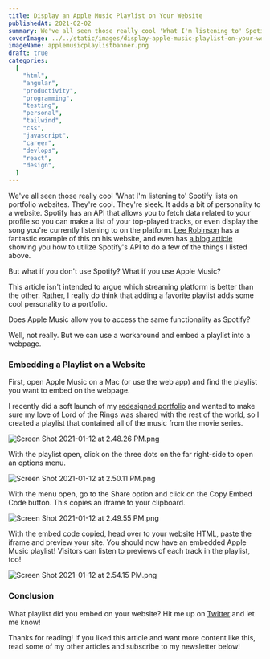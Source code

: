 ```yaml
---
title: Display an Apple Music Playlist on Your Website
publishedAt: 2021-02-02
summary: We've all seen those really cool 'What I'm listening to' Spotify lists on portfolio websites. They're cool. But what if you don't use Spotify? What if you use Apple Music? No problem. I'll show you how to embed a playlist on your website!
coverImage: ../../static/images/display-apple-music-playlist-on-your-website/applemusicplaylistbanner.png
imageName: applemusicplaylistbanner.png
draft: true
categories:
  [
    "html",
    "angular",
    "productivity",
    "programming",
    "testing",
    "personal",
    "tailwind",
    "css",
    "javascript",
    "career",
    "devlops",
    "react",
    "design",
  ]
---
```


We've all seen those really cool 'What I'm listening to' Spotify lists on portfolio websites. They're cool. They're sleek. It adds a bit of personality to a website. Spotify has an API that allows you to fetch data related to your profile so you can make a list of your top-played tracks, or even display the song you're currently listening to on the platform. [Lee Robinson](https://leerob.io/dashboard) has a fantastic example of this on his website, and even has [a blog article](https://leerob.io/blog/spotify-api-nextjs) showing you how to utilize Spotify's API to do a few of the things I listed above.

But what if you don't use Spotify? What if you use Apple Music?

This article isn't intended to argue which streaming platform is better than the other. Rather, I really do think that adding a favorite playlist adds some cool personality to a portfolio.

Does Apple Music allow you to access the same functionality as Spotify?

Well, not really. But we can use a workaround and embed a playlist into a webpage.

### Embedding a Playlist on a Website

First, open Apple Music on a Mac (or use the web app) and find the playlist you want to embed on the webpage.

I recently did a soft launch of my [redesigned portfolio](http://braydoncoyer.dev/) and wanted to make sure my love of Lord of the Rings was shared with the rest of the world, so I created a playlist that contained all of the music from the movie series.

![Screen Shot 2021-01-12 at 2.48.26 PM.png](https://cdn.hashnode.com/res/hashnode/image/upload/v1610485073876/hbb1R9Ien.png)

With the playlist open, click on the three dots on the far right-side to open an options menu.

![Screen Shot 2021-01-12 at 2.50.11 PM.png](https://cdn.hashnode.com/res/hashnode/image/upload/v1610485088749/vLN_RGdKX.png)

With the menu open, go to the Share option and click on the Copy Embed Code button. This copies an iframe to your clipboard.

![Screen Shot 2021-01-12 at 2.49.55 PM.png](https://cdn.hashnode.com/res/hashnode/image/upload/v1610485099258/848UK-jvw.png)

With the embed code copied, head over to your website HTML, paste the iframe and preview your site. You should now have an embedded Apple Music playlist! Visitors can listen to previews of each track in the playlist, too!

![Screen Shot 2021-01-12 at 2.54.15 PM.png](https://cdn.hashnode.com/res/hashnode/image/upload/v1610485114056/bGbADJ_Ie.png)

### Conclusion

What playlist did you embed on your website? Hit me up on [Twitter](https://twitter.com/OmarCoyer) and let me know!

Thanks for reading! If you liked this article and want more content like this, read some of my other articles and subscribe to my newsletter below!
